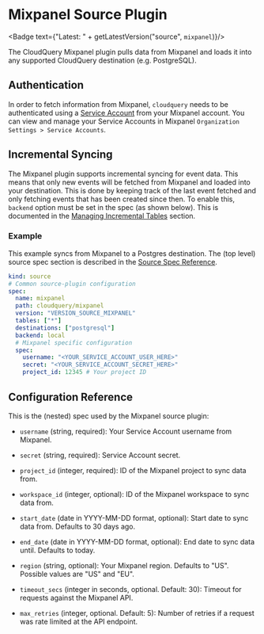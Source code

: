 # Mixpanel Source Plugin


<Badge text={"Latest: " + getLatestVersion("source", `mixpanel`)}/>

The CloudQuery Mixpanel plugin pulls data from Mixpanel and loads it into any supported CloudQuery destination (e.g. PostgreSQL).

## Authentication

In order to fetch information from Mixpanel, `cloudquery` needs to be authenticated using a [Service Account](https://developer.mixpanel.com/reference/service-accounts) from your Mixpanel account. You can view and manage your Service Accounts in Mixpanel `Organization Settings > Service Accounts`.

## Incremental Syncing

The Mixpanel plugin supports incremental syncing for event data. This means that only new events will be fetched from Mixpanel and loaded into your destination. This is done by keeping track of the last event fetched and only fetching events that has been created since then.
To enable this, `backend` option must be set in the spec (as shown below). This is documented in the [Managing Incremental Tables](/docs/advanced-topics/managing-incremental-tables) section.

### Example

This example syncs from Mixpanel to a Postgres destination. The (top level) source spec section is described in the [Source Spec Reference](/docs/reference/source-spec).

```yaml copy
kind: source
# Common source-plugin configuration
spec:
  name: mixpanel
  path: cloudquery/mixpanel
  version: "VERSION_SOURCE_MIXPANEL"
  tables: ["*"]
  destinations: ["postgresql"]
  backend: local
  # Mixpanel specific configuration
  spec:
    username: "<YOUR_SERVICE_ACCOUNT_USER_HERE>"
    secret: "<YOUR_SERVICE_ACCOUNT_SECRET_HERE>"
    project_id: 12345 # Your project ID 
```

## Configuration Reference

This is the (nested) spec used by the Mixpanel source plugin:

- `username` (string, required):
  Your Service Account username from Mixpanel.

- `secret` (string, required):
  Service Account secret.

- `project_id` (integer, required):
  ID of the Mixpanel project to sync data from.

- `workspace_id` (integer, optional):
  ID of the Mixpanel workspace to sync data from.

- `start_date` (date in YYYY-MM-DD format, optional):
  Start date to sync data from. Defaults to 30 days ago.

- `end_date` (date in YYYY-MM-DD format, optional):
  End date to sync data until. Defaults to today.

- `region` (string, optional):
  Your Mixpanel region. Defaults to "US". Possible values are "US" and "EU".

- `timeout_secs` (integer in seconds, optional. Default: 30):
  Timeout for requests against the Mixpanel API.

- `max_retries` (integer, optional. Default: 5):
  Number of retries if a request was rate limited at the API endpoint.
